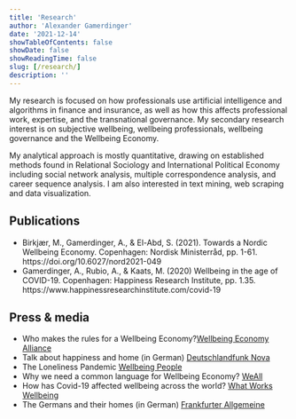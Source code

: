 ```yaml
---
title: 'Research'
author: 'Alexander Gamerdinger'
date: '2021-12-14'
showTableOfContents: false
showDate: false
showReadingTime: false
slug: [/research/]
description: ''
---
```


My research is focused on how professionals use artificial intelligence and algorithms in finance and insurance, as well as how this affects professional work, expertise, and the transnational governance. My secondary research interest is on subjective wellbeing, wellbeing professionals, wellbeing governance and the Wellbeing Economy.

My analytical approach is mostly quantitative, drawing on established methods found in Relational Sociology and International Political Economy including social network analysis, multiple correspondence analysis, and career sequence analysis. I am also interested in text mining, web scraping and data visualization.

## Publications 

* Birkjær, M., Gamerdinger, A., & El-Abd, S. (2021). Towards a Nordic Wellbeing Economy. Copenhagen: Nordisk Ministerråd, pp. 1-61. https://doi.org/10.6027/nord2021-049
* Gamerdinger, A., Rubio, A., & Kaats, M. (2020) Wellbeing in the age of COVID-19. Copenhagen: Happiness Research Institute, pp. 1.35. https://www.happinessresearchinstitute.com/covid-19

## Press & media 

* Who makes the rules for a Wellbeing Economy?[Wellbeing Economy Alliance](https://weall.org/who-makes-the-rules-for-a-wellbeing-economy)
* Talk about happiness and home (in German) [Deutschlandfunk Nova](https://www.deutschlandfunknova.de/beitrag/wohnen-unser-traum-vom-eigenheim-lebt)
* The Loneliness Pandemic [Wellbeing People](https://www.youtube.com/watch?v=P9lXf1QTjSM)
* Why we need a common language for Wellbeing Economy? [WeAll](https://weall.org/why-we-need-a-common-language-for-wellbeing-economy)
* How has Covid-19 affected wellbeing across the world? [What Works Wellbeing ](https://weall.org/why-we-need-a-common-language-for-wellbeing-economy)
* The Germans and their homes (in German) [Frankfurter Allgemeine](https://www.faz.net/aktuell/wirtschaft/gluecks-studie-die-deutschen-lieben-ihre-haeuser-16255243.html)





